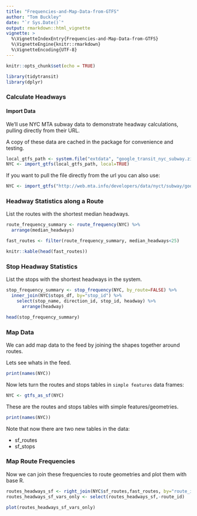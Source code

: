 ```yaml
---
title: "Frequencies-and-Map-Data-from-GTFS"
author: "Tom Buckley"
date: "`r Sys.Date()`"
output: rmarkdown::html_vignette
vignette: >
  %\VignetteIndexEntry{Frequencies-and-Map-Data-from-GTFS}
  %\VignetteEngine{knitr::rmarkdown}
  %\VignetteEncoding{UTF-8}
---
```


```r
knitr::opts_chunk$set(echo = TRUE)
```

```r
library(tidytransit)
library(dplyr)
```

### Calculate Headways

#### Import Data

We'll use NYC MTA subway data to demonstrate headway calculations, pulling directly from their URL.

A copy of these data are cached in the package for convenience and testing.

```r
local_gtfs_path <- system.file("extdata", "google_transit_nyc_subway.zip", package = "tidytransit")
NYC <- import_gtfs(local_gtfs_path, local=TRUE)
```

If you want to pull the file directly from the url you can also use:

```r
NYC <- import_gtfs("http://web.mta.info/developers/data/nyct/subway/google_transit.zip")
```

### Headway Statistics along a Route

List the routes with the shortest median headways. 

```r
route_frequency_summary <- route_frequency(NYC) %>%
  arrange(median_headways)

fast_routes <- filter(route_frequency_summary, median_headways<25)

knitr::kable(head(fast_routes))
```

### Stop Headway Statistics

List the stops with the shortest headways in the system. 

```r
stop_frequency_summary <- stop_frequency(NYC, by_route=FALSE) %>%
  inner_join(NYC$stops_df, by="stop_id") %>%
    select(stop_name, direction_id, stop_id, headway) %>%
      arrange(headway)

head(stop_frequency_summary)
```

### Map Data

We can add map data to the feed by joining the shapes together around routes. 

Lets see whats in the feed. 

```r
print(names(NYC))
```

Now lets turn the routes and stops tables in `simple features` data frames:

```r
NYC <- gtfs_as_sf(NYC)
```

These are the routes and stops tables with simple features/geometries.

```r
print(names(NYC))
```

Note that now there are two new tables in the data:

- sf_routes  
- sf_stops   

### Map Route Frequencies

Now we can join these frequencies to route geometries and plot them with base R. 

```r
routes_headways_sf <- right_join(NYC$sf_routes,fast_routes, by="route_id")
routes_headways_sf_vars_only <- select(routes_headways_sf,-route_id)

plot(routes_headways_sf_vars_only)
```
